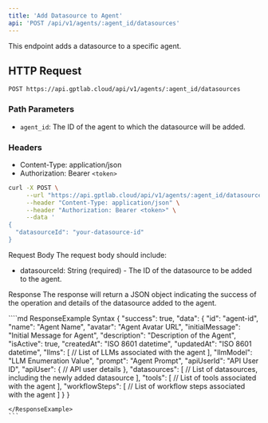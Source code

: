```yaml
---
title: 'Add Datasource to Agent'
api: 'POST /api/v1/agents/:agent_id/datasources'
---
```


This endpoint adds a datasource to a specific agent.

## HTTP Request

`POST https://api.gptlab.cloud/api/v1/agents/:agent_id/datasources`

### Path Parameters

- `agent_id`: The ID of the agent to which the datasource will be added.

### Headers

- Content-Type: application/json
- Authorization: Bearer `<token>`

<RequestExample>

```bash
curl -X POST \
     --url "https://api.gptlab.cloud/api/v1/agents/:agent_id/datasources" \
     --header "Content-Type: application/json" \
     --header "Authorization: Bearer <token>" \
     --data '
{
  "datasourceId": "your-datasource-id"
}

```

</RequestExample>

Request Body
The request body should include:

- datasourceId: String (required) - The ID of the datasource to be added to the agent.


Response
The response will return a JSON object indicating the success of the operation and details of the datasource added to the agent.




<ResponseExample>
````md ResponseExample Syntax
{
  "success": true,
  "data": {
    "id": "agent-id",
    "name": "Agent Name",
    "avatar": "Agent Avatar URL",
    "initialMessage": "Initial Message for Agent",
    "description": "Description of the Agent",
    "isActive": true,
    "createdAt": "ISO 8601 datetime",
    "updatedAt": "ISO 8601 datetime",
    "llms": [
      // List of LLMs associated with the agent
    ],
    "llmModel": "LLM Enumeration Value",
    "prompt": "Agent Prompt",
    "apiUserId": "API User ID",
    "apiUser": {
      // API user details
    },
    "datasources": [
      // List of datasources, including the newly added datasource
    ],
    "tools": [
      // List of tools associated with the agent
    ],
    "workflowSteps": [
      // List of workflow steps associated with the agent
    ]
  }
}


````
</ResponseExample>
```
